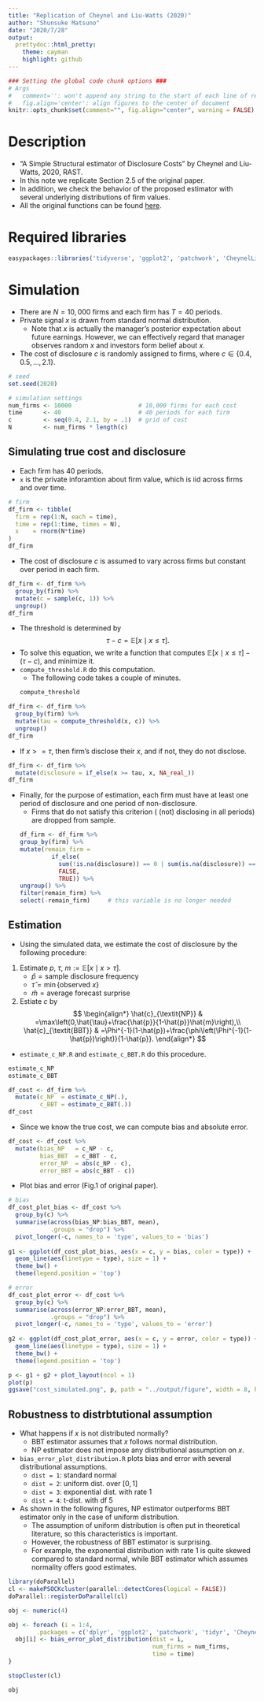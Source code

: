 ```yaml
---
title: "Replication of Cheynel and Liu-Watts (2020)"
author: "Shunsuke Matsuno"
date: "2020/7/28"
output:
  prettydoc::html_pretty:
    theme: cayman
    highlight: github
---
```


```r
### Setting the global code chunk options ###
# Args
#   comment='': won't append any string to the start of each line of results
#   fig.align='center': align figures to the center of document
knitr::opts_chunk$set(comment="", fig.align="center", warning = FALSE)
```

# Description
- "A Simple Structural estimator of Disclosure Costs" by Cheynel and Liu-Watts, 2020, RAST.
- In this note we replicate Section 2.5 of the original paper.
- In addition, we check the behavior of the proposed estimator with several underlying distributions of firm values.
- All the original functions can be found [here](https://github.com/ShunsukeMatsuno/DisclosureCost).

# Required libraries
```r
easypackages::libraries('tidyverse', 'ggplot2', 'patchwork', 'CheynelLiuWatts')
```


# Simulation
- There are $N=10,000$ firms and each firm has $T=40$ periods.
- Private signal $x$ is drawn from standard normal distribution.
    - Note that $x$ is actually the manager's posterior expectation about future earnings. However, we can effectively regard that manager observes random $x$ and investors form belief about $x$.
- The cost of disclosure $c$ is randomly assigned to firms, where $c \in \{ 0.4, 0.5, \dots, 2.1 \}$. 
    
```r
# seed
set.seed(2020)

# simulation settings
num_firms <- 10000                   # 10,000 firms for each cost
time      <- 40                      # 40 periods for each firm
c         <- seq(0.4, 2.1, by = .1)  # grid of cost
N         <- num_firms * length(c)    
```

## Simulating true cost and disclosure
- Each firm has 40 periods.
- `x` is the private inforamtion about firm value, which is iid across firms and over time.
```r
# firm
df_firm <- tibble(
  firm = rep(1:N, each = time),
  time = rep(1:time, times = N),
  x    = rnorm(N*time)
)
df_firm
```
- The cost of disclosure $c$ is assumed to vary across firms but constant over period in each firm.
```r
df_firm <- df_firm %>% 
  group_by(firm) %>% 
  mutate(c = sample(c, 1)) %>% 
  ungroup()
df_firm
```

- The threshold is determined by
$$
\tau - c = \mathbb{E}[x \mid x \le \tau].
$$
- To solve this equation, we write a function that computes $\mathbb{E}[x \mid x \le \tau] - (\tau - c )$, and minimize it.
- `compute_threshold.R` do this computation.
    - The following code takes a couple of minutes.
```r
compute_threshold
```

```r
df_firm <- df_firm %>% 
  group_by(firm) %>% 
  mutate(tau = compute_threshold(x, c)) %>% 
  ungroup()
df_firm  
```

- If $x>=\tau$, then firm's disclose their $x$, and if not, they do not disclose.
```r
df_firm <- df_firm %>% 
  mutate(disclosure = if_else(x >= tau, x, NA_real_))
df_firm
```

- Finally, for the purpose of estimation, each firm must have at least one period of disclosure and one period of non-disclosure.
    - Firms that do not satisfy this criterion ( (not) disclosing in all periods) are dropped from sample.
```r
df_firm <- df_firm %>% 
  group_by(firm) %>% 
  mutate(remain_firm = 
           if_else(
             sum(!is.na(disclosure)) == 0 | sum(is.na(disclosure)) == 0,
             FALSE,
             TRUE)) %>% 
  ungroup() %>% 
  filter(remain_firm) %>% 
  select(-remain_firm)     # this variable is no longer needed
``` 
    
## Estimation
- Using the simulated data, we estimate the cost of disclosure by the following procedure:
1. Estimate $p$, $\tau$, $m := \mathbb{E}[x\mid x>\tau]$.
    - $\hat{p} = \text{sample disclosure frequency}$
    - $\hat{\tau} = \min\{\text{observed } x\}$
    - $\hat{m} = \text{average forecast surprise}$ 
2. Estiate $c$ by
$$
\begin{align*}
\hat{c}_{\textit{NP}} & =\max\left(0,\hat{\tau}+\frac{\hat{p}}{1-\hat{p}}\hat{m}\right),\\
\hat{c}_{\textit{BBT}} & =\Phi^{-1}(1-\hat{p})+\frac{\phi\left(\Phi^{-1}(1-\hat{p})\right)}{1-\hat{p}}.
\end{align*}
$$

- `estimate_c_NP.R` and `estimate_c_BBT.R` do this procedure.
```r
estimate_c_NP
estimate_c_BBT
```

```r
df_cost <- df_firm %>% 
  mutate(c_NP  = estimate_c_NP(.),
         c_BBT = estimate_c_BBT(.))
df_cost
```

- Since we know the true cost, we can compute bias and absolute error.
```r
df_cost <- df_cost %>% 
  mutate(bias_NP   = c_NP - c,
         bias_BBT  = c_BBT - c,
         error_NP  = abs(c_NP - c),
         error_BBT = abs(c_BBT - c))
```

- Plot bias and error (Fig.1 of original paper).
```r
# bias
df_cost_plot_bias <- df_cost %>% 
  group_by(c) %>% 
  summarise(across(bias_NP:bias_BBT, mean),
            .groups = "drop") %>% 
  pivot_longer(-c, names_to = 'type', values_to = 'bias')
  
g1 <- ggplot(df_cost_plot_bias, aes(x = c, y = bias, color = type)) +
  geom_line(aes(linetype = type), size = 1) + 
  theme_bw() +
  theme(legend.position = 'top') 

# error
df_cost_plot_error <- df_cost %>% 
  group_by(c) %>% 
  summarise(across(error_NP:error_BBT, mean),
            .groups = "drop") %>% 
  pivot_longer(-c, names_to = 'type', values_to = 'error')
  
g2 <- ggplot(df_cost_plot_error, aes(x = c, y = error, color = type)) +
  geom_line(aes(linetype = type), size = 1) +
  theme_bw() +
  theme(legend.position = 'top') 

p <- g1 + g2 + plot_layout(ncol = 1) 
plot(p)
ggsave("cost_simulated.png", p, path = "../output/figure", width = 8, height = 5)
```
## Robustness to distrbtutional assumption
- What happens if $x$ is not distributed normally? 
    - BBT estimator assumes that $x$ follows normal distribution.
    - NP estimator does not impose any distributional assumption on $x$.
- `bias_error_plot_distribution.R` plots bias and error with several distributional assumptions.
    - `dist = 1`: standard normal
    - `dist = 2`: uniform dist. over $[0,1]$
    - `dist = 3`: exponential dist. with rate $1$ 
    - `dist = 4`: t-dist. with df $5$
- As shown in the following figures, NP estimator outperforms BBT estimator only in the case of uniform distribution. 
    - The assumption of uniform distribution is often put in theoretical literature, so this characteristics is important.
    - However, the robustness of BBT estimator is surprising.
    - For example, the exponential distribution with rate $1$ is quite skewed compared to standard normal, while BBT estimator which assumes normality offers good estimates.
    
```r
library(doParallel)
cl <- makePSOCKcluster(parallel::detectCores(logical = FALSE))
doParallel::registerDoParallel(cl)

obj <- numeric(4)

obj <- foreach (i = 1:4,
        .packages = c('dplyr', 'ggplot2', 'patchwork', 'tidyr', 'CheynelLiuWatts')) %dopar% {
  obj[i] <- bias_error_plot_distribution(dist = i, 
                                         num_firms = num_firms, 
                                         time = time)
}

stopCluster(cl)

obj
```

